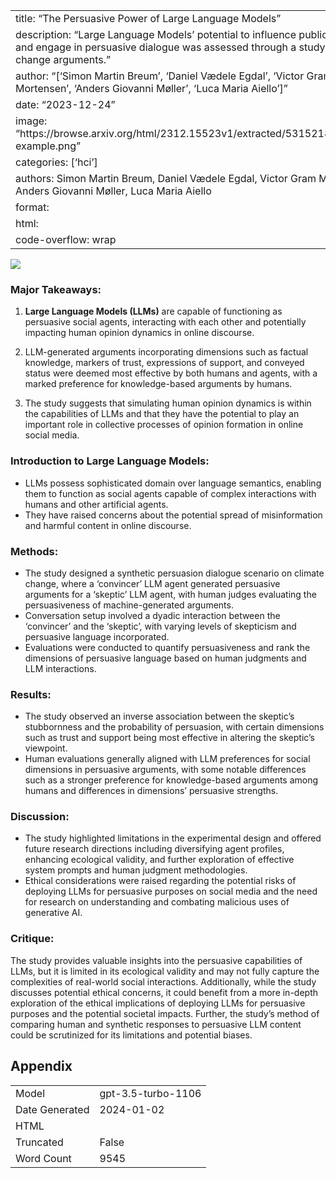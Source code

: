 
---
title: "The Persuasive Power of Large Language Models"
description: "Large Language Models' potential to influence public opinion and engage in persuasive dialogue was assessed through a study on climate change arguments."
author: "['Simon Martin Breum', 'Daniel Vædele Egdal', 'Victor Gram Mortensen', 'Anders Giovanni Møller', 'Luca Maria Aiello']"
date: "2023-12-24"
image: "https://browse.arxiv.org/html/2312.15523v1/extracted/5315218/img/chat-example.png"
categories: ['hci']
authors: Simon Martin Breum, Daniel Vædele Egdal, Victor Gram Mortensen, Anders Giovanni Møller, Luca Maria Aiello
format:
  html:
    code-overflow: wrap
---

![](https://browse.arxiv.org/html/2312.15523v1/extracted/5315218/img/chat-example.png)

### Major Takeaways:

1. **Large Language Models (LLMs)** are capable of functioning as persuasive social agents, interacting with each other and potentially impacting human opinion dynamics in online discourse.

2. LLM-generated arguments incorporating dimensions such as factual knowledge, markers of trust, expressions of support, and conveyed status were deemed most effective by both humans and agents, with a marked preference for knowledge-based arguments by humans.

3. The study suggests that simulating human opinion dynamics is within the capabilities of LLMs and that they have the potential to play an important role in collective processes of opinion formation in online social media.


### Introduction to Large Language Models:

- LLMs possess sophisticated domain over language semantics, enabling them to function as social agents capable of complex interactions with humans and other artificial agents.
- They have raised concerns about the potential spread of misinformation and harmful content in online discourse.

### Methods:

- The study designed a synthetic persuasion dialogue scenario on climate change, where a 'convincer' LLM agent generated persuasive arguments for a 'skeptic' LLM agent, with human judges evaluating the persuasiveness of machine-generated arguments.
- Conversation setup involved a dyadic interaction between the 'convincer' and the 'skeptic', with varying levels of skepticism and persuasive language incorporated.
- Evaluations were conducted to quantify persuasiveness and rank the dimensions of persuasive language based on human judgments and LLM interactions.

### Results:

- The study observed an inverse association between the skeptic's stubbornness and the probability of persuasion, with certain dimensions such as trust and support being most effective in altering the skeptic's viewpoint.
- Human evaluations generally aligned with LLM preferences for social dimensions in persuasive arguments, with some notable differences such as a stronger preference for knowledge-based arguments among humans and differences in dimensions' persuasive strengths.

### Discussion:

- The study highlighted limitations in the experimental design and offered future research directions including diversifying agent profiles, enhancing ecological validity, and further exploration of effective system prompts and human judgment methodologies.
- Ethical considerations were raised regarding the potential risks of deploying LLMs for persuasive purposes on social media and the need for research on understanding and combating malicious uses of generative AI.

### Critique:

The study provides valuable insights into the persuasive capabilities of LLMs, but it is limited in its ecological validity and may not fully capture the complexities of real-world social interactions. Additionally, while the study discusses potential ethical concerns, it could benefit from a more in-depth exploration of the ethical implications of deploying LLMs for persuasive purposes and the potential societal impacts. Further, the study's method of comparing human and synthetic responses to persuasive LLM content could be scrutinized for its limitations and potential biases.

## Appendix

|          |          |
|----------|----------|
| Model     | gpt-3.5-turbo-1106       |
| Date Generated     | 2024-01-02       |
| HTML     | []()       |
| Truncated       | False       |
| Word Count       | 9545       |